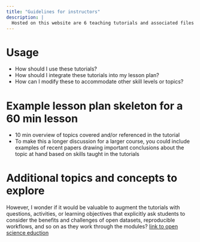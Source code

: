 ```yaml
---
title: "Guidelines for instructors"
description: |
  Hosted on this website are 6 teaching tutorials and associated files available for instructors to teach core concepts in  ecology and evolutionary biology. We designed these tutorials to span a variety of topics, skills levels, and formats to allow instructors to use as is or modify according to their needs. Here we outline additional guidelines to help instructors to implement these tutorials in their courses.
---
```


# Usage

- How should I use these tutorials? 
- How should I integrate these tutorials into my lesson plan?
- How can I modify these to accommodate other skill levels or topics?


# Example lesson plan skeleton for a 60 min lesson

- 10 min overview of topics covered and/or referenced in the tutorial
- To make this a longer discussion for a larger course, you could include examples of recent papers drawing important conclusions about the topic at hand based on skills taught in the tutorials


# Additional topics and concepts to explore

However, I wonder if it would be valuable to augment the tutorials with questions, activities, or learning objectives that explicitly ask students to consider the benefits and challenges of open datasets, reproducible workflows, and so on as they work through the modules?
[link to open science eduction](https://can01.safelinks.protection.outlook.com/?url=https%3A%2F%2Fsites.google.com%2Fopenscienceeducation.org%2Fose&data=05%7C01%7Cjory.griffith%40mail.mcgill.ca%7C4ff766c9083043da164308dbee85bc26%7Ccd31967152e74a68afa9fcf8f89f09ea%7C0%7C0%7C638366030510906597%7CUnknown%7CTWFpbGZsb3d8eyJWIjoiMC4wLjAwMDAiLCJQIjoiV2luMzIi)
